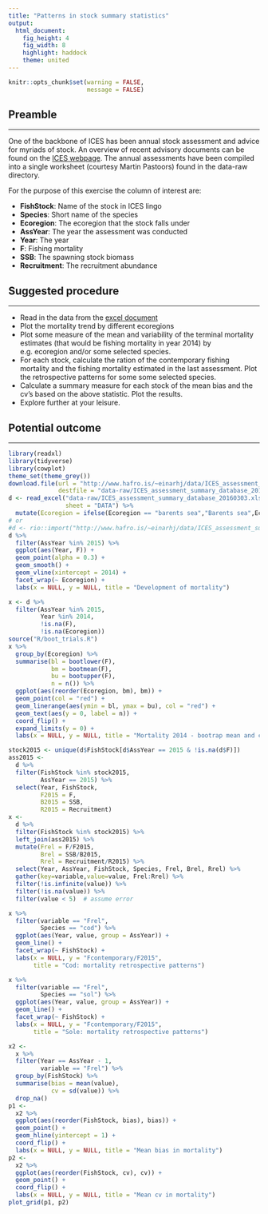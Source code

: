 ```yaml
---
title: "Patterns in stock summary statistics"
output: 
  html_document:
    fig_height: 4
    fig_width: 8
    highlight: haddock
    theme: united
---
```


```r
knitr::opts_chunk$set(warning = FALSE,
                      message = FALSE)
```

## Preamble
___

One of the backbone of ICES has been annual stock assessment and advice for myriads of stock. An overview of recent advisory documents can be found on the [ICES webpage](http://www.ices.dk/community/advisory-process/Pages/Latest-advice.aspx). The annual assessments have been compiled into a single worksheet (courtesy Martin Pastoors) found in the data-raw directory.

For the purpose of this exercise the column of interest are:

* __FishStock__: Name of the stock in ICES lingo
* __Species__: Short name of the species
* __Ecoregion__: The ecoregion that the stock falls under
* __AssYear__: The year the assessment was conducted
* __Year__: The year
* __F__: Fishing mortality
* __SSB__: The spawning stock biomass
* __Recruitment__: The recruitment abundance

## Suggested procedure
___

* Read in the data from the [excel document](../data-raw/ICES Assessment Summary database 20160303.xlsx)
* Plot the mortality trend by different ecoregions
* Plot some measure of the mean and variability of the terminal mortality estimates (that would be fishing mortality in year 2014) by e.g. ecoregion and/or some selected species.
* For each stock, calculate the ration of the contemporary fishing mortality and the fishing mortality estimated in the last assessment. Plot the retrospective patterns for some some selected species.
* Calculate a summary measure for each stock of the mean bias and the cv's based on the above statistic. Plot the results.
* Explore further at your leisure.

## Potential outcome
___

```r
library(readxl)
library(tidyverse)
library(cowplot)
theme_set(theme_grey())
download.file(url = "http://www.hafro.is/~einarhj/data/ICES_assessment_summary_database_20160303.xlsx",
              destfile = "data-raw/ICES_assessment_summary_database_20160303.xlsx")
d <- read_excel("data-raw/ICES_assessment_summary_database_20160303.xlsx",
                sheet = "DATA") %>% 
  mutate(Ecoregion = ifelse(Ecoregion == "barents sea","Barents sea",Ecoregion))
# or
#d <- rio::import("http://www.hafro.is/~einarhj/data/ICES_assessment_summary_database_20160303.xlsx", sheet = "DATA")
d %>% 
  filter(AssYear %in% 2015) %>% 
  ggplot(aes(Year, F)) +
  geom_point(alpha = 0.3) +
  geom_smooth() +
  geom_vline(xintercept = 2014) +
  facet_wrap(~ Ecoregion) +
  labs(x = NULL, y = NULL, title = "Development of mortality")
```

```r
x <- d %>% 
  filter(AssYear %in% 2015,
         Year %in% 2014,
         !is.na(F),
         !is.na(Ecoregion))
source("R/boot_trials.R")
x %>% 
  group_by(Ecoregion) %>% 
  summarise(bl = bootlower(F),
            bm = bootmean(F),
            bu = bootupper(F),
            n = n()) %>% 
  ggplot(aes(reorder(Ecoregion, bm), bm)) +
  geom_point(col = "red") +
  geom_linerange(aes(ymin = bl, ymax = bu), col = "red") +
  geom_text(aes(y = 0, label = n)) +
  coord_flip() +
  expand_limits(y = 0) +
  labs(x = NULL, y = NULL, title = "Mortality 2014 - bootrap mean and ci")
```

```r
stock2015 <- unique(d$FishStock[d$AssYear == 2015 & !is.na(d$F)])
ass2015 <-
  d %>% 
  filter(FishStock %in% stock2015,
         AssYear == 2015) %>% 
  select(Year, FishStock,
         F2015 = F,
         B2015 = SSB,
         R2015 = Recruitment)
x <- 
  d %>% 
  filter(FishStock %in% stock2015) %>% 
  left_join(ass2015) %>% 
  mutate(Frel = F/F2015,
         Brel = SSB/B2015,
         Rrel = Recruitment/R2015) %>% 
  select(Year, AssYear, FishStock, Species, Frel, Brel, Rrel) %>% 
  gather(key=variable,value=value, Frel:Rrel) %>% 
  filter(!is.infinite(value)) %>% 
  filter(!is.na(value)) %>%
  filter(value < 5)  # assume error

x %>% 
  filter(variable == "Frel",
         Species == "cod") %>% 
  ggplot(aes(Year, value, group = AssYear)) +
  geom_line() +
  facet_wrap(~ FishStock) +
  labs(x = NULL, y = "Fcontemporary/F2015",
       title = "Cod: mortality retrospective patterns")

x %>% 
  filter(variable == "Frel",
         Species == "sol") %>% 
  ggplot(aes(Year, value, group = AssYear)) +
  geom_line() +
  facet_wrap(~ FishStock) +
  labs(x = NULL, y = "Fcontemporary/F2015",
       title = "Sole: mortality retrospective patterns")
```

```r
x2 <-
  x %>% 
  filter(Year == AssYear - 1,
         variable == "Frel") %>% 
  group_by(FishStock) %>% 
  summarise(bias = mean(value),
            cv = sd(value)) %>% 
  drop_na()
p1 <-
  x2 %>% 
  ggplot(aes(reorder(FishStock, bias), bias)) +
  geom_point() +
  geom_hline(yintercept = 1) +
  coord_flip() +
  labs(x = NULL, y = NULL, title = "Mean bias in mortality")
p2 <-
  x2 %>% 
  ggplot(aes(reorder(FishStock, cv), cv)) +
  geom_point() +
  coord_flip() +
  labs(x = NULL, y = NULL, title = "Mean cv in mortality")
plot_grid(p1, p2)
```
